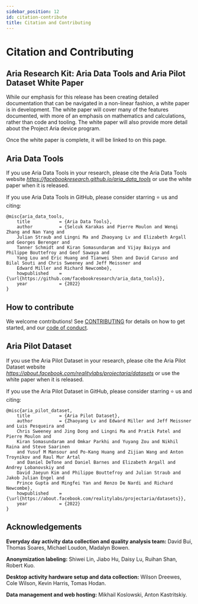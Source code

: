 ```yaml
---
sidebar_position: 12
id: citation-contribute
title: Citation and Contributing
---
```


# Citation and Contributing

## Aria Research Kit: Aria Data Tools  and Aria Pilot Dataset White Paper

While our emphasis for this release has been creating detailed documentation that can be navigated in a non-linear fashion, a white paper is in development. The white paper will cover many of the features documented, with more of an emphasis on mathematics and calculations, rather than code and tooling. The white paper will also provide more detail about the Project Aria device program.

Once the white paper is complete, it will be linked to on this page.

## Aria Data Tools

If you use Aria Data Tools in your research, please cite the Aria Data Tools website _https://facebookresearch.github.io/aria_data_tools_ or use the white paper when it is released.

If you use Aria Data Tools in GitHub, please consider starring ⭐ us and citing:

```
@misc{aria_data_tools,
    title           = {Aria Data Tools},
    author          = {Selcuk Karakas and Pierre Moulon and Wenqi Zhang and Nan Yang and
    Julian Straub and Lingni Ma and Zhaoyang Lv and Elizabeth Argall and Georges Berenger and
    Tanner Schmidt and Kiran Somasundaram and Vijay Baiyya and Philippe Bouttefroy and Geof Sawaya and
    Yang Lou and Eric Huang and Tianwei Shen and David Caruso and Bilal Souti and Chris Sweeney and Jeff Meissner and
    Edward Miller and Richard Newcombe},
    howpublished    = {\url{https://github.com/facebookresearch/aria_data_tools}},
    year            = {2022}
}
```

## How to contribute

We welcome contributions! See [CONTRIBUTING](https://github.com/facebookresearch/Aria_data_tools/blob/main/CONTRIBUTING.md) for details on how to get started, and our [code of conduct](https://github.com/facebookresearch/Aria_data_tools/blob/main/CODE_OF_CONDUCT.md).



## Aria Pilot Dataset

If you use the Aria Pilot Dataset in your research, please cite the Aria Pilot Dataset website _https://about.facebook.com/realitylabs/projectaria/datasets_ or use the white paper when it is released.

If you use the Aria Pilot Dataset in GitHub, please consider starring ⭐ us and citing:


```
@misc{aria_pilot_dataset,
    title           = {Aria Pilot Dataset},
    author          = {Zhaoyang Lv and Edward Miller and Jeff Meissner and Luis Pesqueira and
    Chris Sweeney and Jing Dong and Lingni Ma and Pratik Patel and Pierre Moulon and
    Kiran Somasundaram and Omkar Parkhi and Yuyang Zou and Nikhil Raina and Steve Saarinen
    and Yusuf M Mansour and Po-Kang Huang and Zijian Wang and Anton Troynikov and Raul Mur Artal
    and Daniel DeTone and Daniel Barnes and Elizabeth Argall and Andrey Lobanovskiy and
    David Jaeyun Kim and Philippe Bouttefroy and Julian Straub and Jakob Julian Engel and
    Prince Gupta and Mingfei Yan and Renzo De Nardi and Richard Newcombe},
    howpublished    = {\url{https://about.facebook.com/realitylabs/projectaria/datasets}},
    year            = {2022}
}
```

## Acknowledgements

**Everyday day activity data collection and quality analysis team:** David Bui, Thomas Soares, Michael Loudon, Madalyn Bowen.

**Anonymization labeling:** Shiwei Lin, Jiabo Hu, Daisy Lu, Ruihan Shan, Robert Kuo.

**Desktop activity hardware setup and data collection:** Wilson Dreewes, Cole Wilson, Kevin Harris, Tomas Hodan.

**Data management and web hosting:** Mikhail Koslowski, Anton Kastritskiy.
